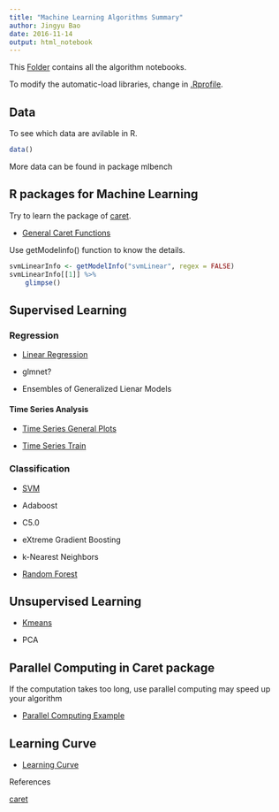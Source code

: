 ```yaml
---
title: "Machine Learning Algorithms Summary"
author: Jingyu Bao
date: 2016-11-14
output: html_notebook
---
```



This [Folder](./) contains all the algorithm notebooks.

To modify the automatic-load libraries, change in [.Rprofile](./.Rprofile).

## Data

To see which data are avilable in R.
```r
data()
```
More data can be found in package mlbench


## R packages for Machine Learning
Try to learn the package of [caret](http://topepo.github.io/caret/index.html).

- [General Caret Functions](./caret functions/Tuning Parameters.nb.html)

Use getModelinfo() function to know the details.
```r
svmLinearInfo <- getModelInfo("svmLinear", regex = FALSE)
svmLinearInfo[[1]] %>%
    glimpse()
```


## Supervised Learning

### Regression

- [Linear Regression](./Linear Regression/Linear Regression.nb.html)

- glmnet?

- Ensembles of Generalized Lienar Models

#### Time Series Analysis

- [Time Series General Plots](./time series/ts_plots.nb.html)

- [Time Series Train](./time series/ts_trains.nb.html)

### Classification

- [SVM](./svm/svm.nb.html)

- Adaboost

- C5.0

- eXtreme Gradient Boosting

- k-Nearest Neighbors

- [Random Forest](./Random Forest/Random forest.nb.html)

## Unsupervised Learning

- [Kmeans](./kmeans/kmeans.nb.html)

- PCA


## Parallel Computing in Caret package

If the computation takes too long, use parallel computing may speed up your algorithm

- [Parallel Computing Example](./parallel computing/parallel computing example.nb.html)


## Learning Curve

- [Learning Curve](./learning curve/Learning Curve.nb.html)

References

[caret](http://topepo.github.io/caret/index.html)

